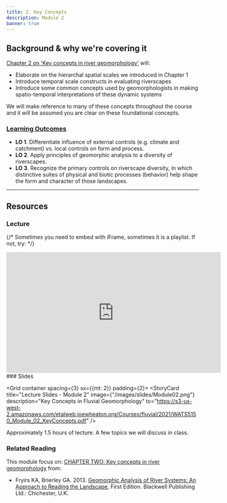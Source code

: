 ```yaml
---
title: 2. Key Concepts
description: Module 2
banner: true
---
```




## Background & why we're covering it

 [Chapter 2 on  'Key concepts in river geomorphology'](https://ebookcentral-proquest-com.dist.lib.usu.edu/lib/usu/reader.action?docID=1032536&ppg=25) will:
 - Elaborate on the hierarchal spatial scales we introduced in Chapter 1
 - Introduce temporal scale constructs  in evaluating riverscapes
 - Introduce some common concepts used by geomorphologists in making spatio-temporal interpretations of these dynamic systems

We will make reference to many of these concepts throughout the course and it will be assumed you are clear on these foundational concepts. 

### [Learning Outcomes](../syllabus/#course-objectives)

- **LO 1**. Differentiate influence of external controls (e.g. climate and catchment) vs. local controls on form and process. 
- **LO 2**. Apply principles of geomorphic analysis to a diversity of riverscapes.
- **LO 3**. Recognize the primary controls on riverscape diversity, in which distinctive suites of physical and biotic processes (behavior) help shape the form and character of those landscapes. 

   

------


## Resources 

### Lecture

{/* Sometimes you need to embed with iFrame, sometimes it is a playlist. If not, try:
<Youtube id="A0gm-b6xsog?si=yGpQW8Xb9Gi31MfI" caption="Joe's Module 1 Lecture"/> 
*/}

<div align="center">
<iframe width="560" height="315" src="https://www.youtube.com/embed/videoseries?list=PL0ZiZg4rilzL_JtW9FRZG90DIdqe9sqMh" frameborder="0" allow="autoplay; encrypted-media" allowfullscreen></iframe>
</div>
### Slides

<Grid container spacing={3} sx={{mt: 2}} padding={2}>
      <StoryCard 
        title="Lecture Slides - Module 2"
        image={"/images/slides/Module02.png"}
        description="Key Concepts in Fluvial Geomorphology"
        to="https://s3-us-west-2.amazonaws.com/etalweb.joewheaton.org/Courses/fluvial/2021/WATS5150_Module_02_KeyConcepts.pdf" />
</Grid> 

Approximately 1.5 hours of lecture. A few topics we will discuss in class. 
      
### Related Reading


This module focus on: [CHAPTER TWO: Key concepts in river geomorphology](https://ebookcentral-proquest-com.dist.lib.usu.edu/lib/usu/reader.action?docID=1032536&ppg=25) from:
- Fryirs KA, Brierley GA. 2013. [Geomorphic Analysis of River Systems: An Approach to Reading the Landscape](https://www.wiley.com/en-au/Geomorphic+Analysis+of+River+Systems%3A+An+Approach+to+Reading+the+Landscape-p-9781405192743), First Edition.  Blackwell Publishing Ltd.: Chichester, U.K.




